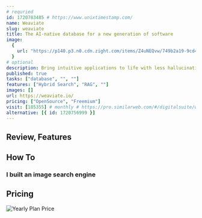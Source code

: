 ```yaml
---
# requried
id: 1720783485 # https://www.unixtimestamp.com/
name: Weaviate
slug: weaviate
title: The AI-native database for a new generation of software
image:
  {
    url: "https://p140.p3.n0.cdn.zight.com/items/Z4uNEQvw/749b2a19-9cd4-4068-a895-baa8680ec9db.jpg",
  }
# optional
description: Bring intuitive applications to life with less hallucination, data leakage, and vendor lock-in
published: true
tasks: ["database", "", ""]
features: ["Hybrid Search", "RAG", ""]
images: []
url: https://weaviate.io/
pricing: ["OpenSource", "Freemium"]
visit: [185355] # monthly # https://pro.similarweb.com/#/digitalsuite/websiteanalysis/home
alternative: [{ id: 1720756999 }]
---
```


## Review, Features

## How To

### I built an image search engine

<DetailYoutube videoId="mBcBoGhFndY" startTime={0} />

## Pricing

<Img
  src="https://p140.p3.n0.cdn.zight.com/items/z8uo9N7O/26751b24-956a-44b1-9e5f-f0a76adbe5ef.jpg"
  alt="Yearly Plan Price"
/>
